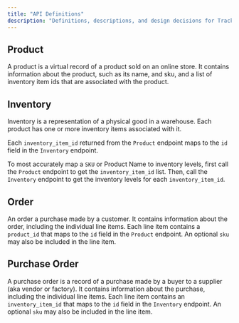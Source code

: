 ```yaml
---
title: "API Definitions"
description: "Definitions, descriptions, and design decisions for Trackstar's API."
---
```


## Product

A product is a virtual record of a product sold on an online store. It contains information about the product, such as its name, and sku, 
and a list of inventory item ids that are associated with the product.

## Inventory

Inventory is a representation of a physical good in a warehouse. Each product has one or more inventory items associated with it.

Each `inventory_item_id` returned from the `Product` endpoint maps to the `id` field in the `Inventory` endpoint.

To most accurately map a `SKU` or Product Name to inventory levels, first call the `Product` endpoint to get the `inventory_item_id` list. 
Then, call the `Inventory` endpoint to get the inventory levels for each `inventory_item_id`.

## Order

An order a purchase made by a customer. It contains information about the order, 
including the individual line items. Each line item contains a `product_id` that maps to the `id` field in the `Product` endpoint. 
An optional `sku` may also be included in the line item.

## Purchase Order

A purchase order is a record of a purchase made by a buyer to a supplier (aka vendor or factory). It contains information about the purchase,
including the individual line items. Each line item contains an `inventory_item_id` that maps to the `id` field in the `Inventory` endpoint.
An optional `sku` may also be included in the line item.